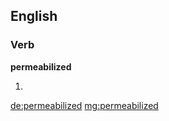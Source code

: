 ==English==

===Verb===
'''permeabilized'''

# {{past of|permeabilize}}

[[de:permeabilized]]
[[mg:permeabilized]]
